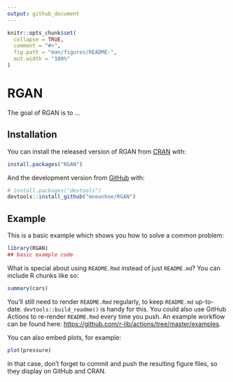 ```yaml
---
output: github_document
---
```


<!-- README.md is generated from README.Rmd. Please edit that file -->

```r
knitr::opts_chunk$set(
  collapse = TRUE,
  comment = "#>",
  fig.path = "man/figures/README-",
  out.width = "100%"
)
```

# RGAN

<!-- badges: start -->
<!-- badges: end -->

The goal of RGAN is to ...

## Installation

You can install the released version of RGAN from [CRAN](https://CRAN.R-project.org) with:

``` r
install.packages("RGAN")
```

And the development version from [GitHub](https://github.com/) with:

``` r
# install.packages("devtools")
devtools::install_github("mneunhoe/RGAN")
```
## Example

This is a basic example which shows you how to solve a common problem:

```r
library(RGAN)
## basic example code
```

What is special about using `README.Rmd` instead of just `README.md`? You can include R chunks like so:

```r
summary(cars)
```

You'll still need to render `README.Rmd` regularly, to keep `README.md` up-to-date. `devtools::build_readme()` is handy for this. You could also use GitHub Actions to re-render `README.Rmd` every time you push. An example workflow can be found here: <https://github.com/r-lib/actions/tree/master/examples>.

You can also embed plots, for example:

```r
plot(pressure)
```

In that case, don't forget to commit and push the resulting figure files, so they display on GitHub and CRAN.
